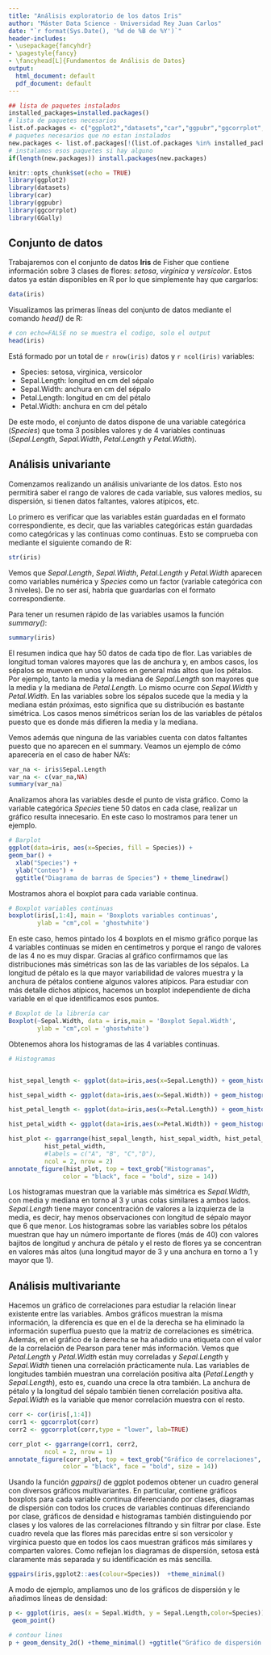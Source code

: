 ```yaml
---
title: "Análisis exploratorio de los datos Iris"
author: "Máster Data Science - Universidad Rey Juan Carlos"
date: "`r format(Sys.Date(), '%d de %B de %Y')`"
header-includes:
- \usepackage{fancyhdr}
- \pagestyle{fancy}
- \fancyhead[L]{Fundamentos de Análisis de Datos}
output:
  html_document: default
  pdf_document: default
---
```



```r
## lista de paquetes instalados
installed_packages=installed.packages()
# lista de paquetes necesarios
list.of.packages <- c("ggplot2","datasets","car","ggpubr","ggcorrplot","GGally")
# paquetes necesarios que no estan instalados
new.packages <- list.of.packages[!(list.of.packages %in% installed_packages)]
# instalamos esos paquetes si hay alguno
if(length(new.packages)) install.packages(new.packages)

knitr::opts_chunk$set(echo = TRUE)
library(ggplot2)
library(datasets)
library(car)
library(ggpubr)
library(ggcorrplot)
library(GGally)
```

## Conjunto de datos

Trabajaremos con el conjunto de datos **Iris** de Fisher que contiene información sobre 3 clases de flores: *setosa*, *virgínica* y *versicolor*. Estos datos ya están disponibles en R por lo que simplemente hay que cargarlos:
```r
data(iris)
```
Visualizamos las primeras líneas del conjunto de datos mediante el comando *head()* de R:

```r
# con echo=FALSE no se muestra el codigo, solo el output
head(iris)
```

Está formado por un total de `r nrow(iris)` datos y `r ncol(iris)` variables:

 * Species: setosa, virginica, versicolor
 * Sepal.Length: longitud en cm del sépalo
 * Sepal.Width: anchura en cm del sépalo
 * Petal.Length: longitud en cm del pétalo
 * Petal.Width: anchura en cm del pétalo
 
De este modo, el conjunto de datos dispone de una variable categórica (*Species*) que toma 3 posibles valores y de 4 variables continuas (*Sepal.Length*, *Sepal.Width*, *Petal.Length* y *Petal.Width*).

## Análisis univariante

Comenzamos realizando un análisis univariante de los datos. Esto nos permitirá saber el rango de valores de cada variable, sus valores medios, su dispersión, si tienen datos faltantes, valores atípicos, etc. 

Lo primero es verificar que las variables están guardadas en el formato correspondiente, es decir, que las variables categóricas están guardadas como categóricas y las continuas como continuas. Esto se comprueba con mediante el siguiente comando de R:

```r
str(iris)
```

Vemos que *Sepal.Length*, *Sepal.Width*, *Petal.Length* y *Petal.Width* aparecen como variables numérica y *Species* como un factor (variable categórica con 3 niveles). De no ser así, habría que guardarlas con el formato correspondiente.

<!-- Usando levels(iris$Species) sabemos los niveles de una variable categórica -->

Para tener un resumen rápido de las variables usamos la función *summary()*:

```r
summary(iris)
```

El resumen indica que hay 50 datos de cada tipo de flor. Las variables de longitud toman valores mayores que las de anchura y, en ambos casos, los sépalos se mueven en unos valores en general más altos que los pétalos. Por ejemplo, tanto la media y la mediana de *Sepal.Length* son mayores que la media y la mediana de *Petal.Length*. Lo mismo ocurre con *Sepal.Width* y *Petal.Width*. En las variables sobre los sépalos sucede que la media y la mediana están próximas, esto significa que su distribución es bastante simétrica. Los casos menos simétricos serían los de las variables de pétalos puesto que es donde más difieren la media y la mediana.

Vemos además que ninguna de las variables cuenta con datos faltantes puesto que no aparecen en el summary. Veamos un ejemplo de cómo aparecería en el caso de haber NA's:

```r
var_na <- iris$Sepal.Length
var_na <- c(var_na,NA)
summary(var_na)
```

Analizamos ahora las variables desde el punto de vista gráfico. Como la variable categórica *Species* tiene 50 datos en cada clase, realizar un gráfico resulta innecesario. En este caso lo mostramos para tener un ejemplo.

```r
# Barplot
ggplot(data=iris, aes(x=Species, fill = Species)) + 
geom_bar() + 
  xlab("Species") +  
  ylab("Conteo") + 
  ggtitle("Diagrama de barras de Species") + theme_linedraw()
```

Mostramos ahora el boxplot para cada variable continua.

```r
# Boxplot variables continuas
boxplot(iris[,1:4], main = 'Boxplots variables continuas',
        ylab = "cm",col = 'ghostwhite')
```

En este caso, hemos pintado los 4 boxplots en el mismo gráfico porque las 4 variables continuas se miden en centímetros y porque el rango de valores de las 4 no es muy dispar. Gracias al gráfico confirmamos que las distribuciones más simétricas son las de las variables de los sépalos. La longitud de pétalo es la que mayor variabilidad de valores muestra y la anchura de pétalos contiene algunos valores atípicos. Para estudiar con más detalle dichos atípicos, hacemos un boxplot independiente de dicha variable en el que identificamos esos puntos.

```r
# Boxplot de la librería car
Boxplot(~Sepal.Width, data = iris,main = 'Boxplot Sepal.Width',
        ylab = "cm",col = 'ghostwhite')
```

Obtenemos ahora los histogramas de las 4 variables continuas.

```r
# Histogramas


hist_sepal_length <- ggplot(data=iris,aes(x=Sepal.Length)) + geom_histogram(binwidth=0.4,fill="lavender", color="lavenderblush3",alpha = 0.9) +theme_minimal()

hist_sepal_width <- ggplot(data=iris,aes(x=Sepal.Width)) + geom_histogram(binwidth=0.3,fill="lavender", color="lavenderblush3",alpha = 0.9) +theme_minimal()

hist_petal_length <- ggplot(data=iris,aes(x=Petal.Length)) + geom_histogram(binwidth=0.5,fill="lavender", color="lavenderblush3",alpha = 0.9) +theme_minimal()

hist_petal_width <- ggplot(data=iris,aes(x=Petal.Width)) + geom_histogram(binwidth=0.3,fill="lavender", color="lavenderblush3",alpha = 0.9) +theme_minimal()

hist_plot <- ggarrange(hist_sepal_length, hist_sepal_width, hist_petal_length,
          hist_petal_width,
          #labels = c("A", "B", "C","D"),
          ncol = 2, nrow = 2)
annotate_figure(hist_plot, top = text_grob("Histogramas", 
               color = "black", face = "bold", size = 14))
```

Los histogramas muestran que la variable más simétrica es *Sepal.Width*, con media y mediana en torno al 3 y unas colas similares a ambos lados. *Sepal.Length* tiene mayor concentración de valores a la izquierza de la media, es decir, hay menos observaciones con longitud de sépalo mayor que 6 que menor. Los histogramas sobre las variables sobre los pétalos muestran que hay un número importante de flores (más de 40) con valores bajitos de longitud y anchura de pétalo y el resto de flores ya se concentran en valores más altos (una longitud mayor de 3 y una anchura en torno a 1 y mayor que 1).



## Análisis multivariante

Hacemos un gráfico de correlaciones para estudiar la relación linear existente entre las variables. Ambos gráficos muestran la misma información, la diferencia es que en el de la derecha se ha eliminado la información superflua puesto que la matriz de correlaciones es simétrica. Además, en el gráfico de la derecha se ha añadido una etiqueta con el valor de la correlación de Pearson para tener más información. Vemos que *Petal.Length* y *Petal.Width* están muy correladas y *Sepal.Length* y *Sepal.Width* tienen una correlación prácticamente nula. Las variables de longitudes también muestran una correlación positiva alta (*Petal.Length* y *Sepal.Length*), esto es, cuando una crece la otra también.  La anchura de pétalo y la longitud del sépalo también tienen correlación positiva alta. *Sepal.Width* es la variable que menor correlación muestra con el resto.

```r
corr <- cor(iris[,1:4])
corr1 <- ggcorrplot(corr)
corr2 <- ggcorrplot(corr,type = "lower", lab=TRUE)

corr_plot <- ggarrange(corr1, corr2, 
          ncol = 2, nrow = 1)
annotate_figure(corr_plot, top = text_grob("Gráfico de correlaciones", 
               color = "black", face = "bold", size = 14))
```

Usando la función *ggpairs()* de ggplot podemos obtener un cuadro general con diversos gráficos multivariantes. En particular, contiene gráficos boxplots para cada variable continua diferenciando por clases, diagramas de dispersión con todos los cruces de variables continuas diferenciando por clase, gráficos de densidad e histogramas también distinguiendo por clases y los valores de las correlaciones filtrando y sin filtrar por clase. Este cuadro revela que las flores más parecidas entre sí son versicolor y virgínica puesto que en todos los caos muestran gráficos más similares y comparten valores. Como reflejan los diagramas de dispersión, setosa está claramente más separada y su identificación es más sencilla.

```r
ggpairs(iris,ggplot2::aes(colour=Species))  +theme_minimal()
```

A modo de ejemplo, ampliamos uno de los gráficos de dispersión y le añadimos líneas de densidad:

```r

p <- ggplot(iris, aes(x = Sepal.Width, y = Sepal.Length,color=Species)) +
 geom_point() 

# contour lines
p + geom_density_2d() +theme_minimal() +ggtitle("Gráfico de dispersión con líneas de densidad")
```






